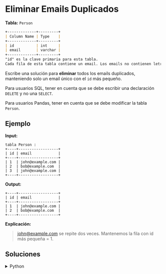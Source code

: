 # Eliminar Emails Duplicados

**Tabla:** `Person`

```markdown
+-------------+---------+
| Column Name | Type    |
+-------------+---------+
| id          | int     |
| email       | varchar |
+-------------+---------+
"id" es la clave primaria para esta tabla.
Cada fila de esta tabla contiene un email. Los emails no contienen letras mayúsculas.
```

Escribe una solución para **eliminar** todos los emails duplicados, manteniendo solo un email único con el `id` más pequeño.

Para usuarios SQL, tener en cuenta que se debe escribir una declaración `DELETE` y no una `SELECT`.

Para usuarios Pandas, tener en cuenta que se debe modificar la tabla `Person`.


## Ejemplo

**Input:** 
```text
tabla Person :
+----+------------------+
| id | email            |
+----+------------------+
| 1  | john@example.com |
| 2  | bob@example.com  |
| 3  | john@example.com |
+----+------------------+
```

**Output:**
```text
+----+------------------+
| id | email            |
+----+------------------+
| 1  | john@example.com |
| 2  | bob@example.com  |
+----+------------------+
```

**Explicación:**
> john@example.com se repite dos veces. Mantenemos la fila con id más pequeña = 1.

## Soluciones

<details>
    <summary>Python</summary>
```python
import pandas as pd

def delete_duplicate_emails(person: pd.DataFrame) -> None:
    
    person.sort_values('id', inplace=True)
    person.drop_duplicates(subset=['email'], keep='first', inplace=True)
```
</details>